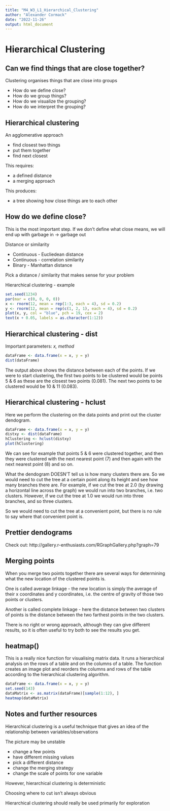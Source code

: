 ```yaml
---
title: "M4_W3_L1_Hierarchical_Clustering"
author: "Alexander Cormack"
date: "2022-11-26"
output: html_document
---
```


# Hierarchical Clustering

## Can we find things that are close together?

Clustering organises things that are close into groups

- How do we define close?
- How do we group things?
- How do we visualize the grouping?
- How do we interpret the grouping?


## Hierarchical clustering

An agglomerative approach

- find closest two things
- put them together
- find next closest

This requires:

- a defined distance
- a merging approach

This produces:

- a tree showing how close things are to each other


## How do we define close?

This is the most important step. If we don't define what close means, we will end up with garbage in -> garbage out

Distance or similarity

- Continuous - Eucliedean distance
- Continuous - correlation similarity
- Binary - Manhattan distance

Pick a distance / similarity that makes sense for your problem


Hierarchical clustering - example

```r
set.seed(1234)
par(mar = c(0, 0, 0, 0))
x <- rnorm(12, mean = rep(1:3, each = 4), sd = 0.2)
y <- rnorm(12, mean = rep(c(1, 2, 1), each = 4), sd = 0.2)
plot(x, y, col = "blue", pch = 19, cex = 2)
text(x + 0.05, labels = as.character(1:12))
```

## Hierarchical clustering - dist

Important parameters: *x, method*

```r
dataFrame <- data.frame(x = x, y = y)
dist(dataFrame)
```

The output above shows the distance between each of the points. If we were to start clustering, the first two points to be clustered would be points 5 & 6 as these are the closest two points (0.081). The next two points to be clustered would be 10 & 11 (0.083).


## Hierarchical clustering - hclust

Here we perform the clustering on the data points and print out the cluster dendogram.

```r
dataFrame <- data.frame(x = x, y = y)
distxy <- dist(dataFrame)
hClustering <- hclust(distxy)
plot(hClustering)
```

We can see for example that points 5 & 6 were clustered together, and then they were clustered with the next nearest point (7) and then again with the next nearest point (8) and so on.

What the dendogram DOESN'T tell us is how many clusters there are. So we would need to cut the tree at a certain point along its height and see how many branches there are. For example, if we cut the tree at 2.0 (by drawing a horizontal line across the graph) we would run into two branches, i.e. two clusters. However, if we cut the tree at 1.0 we would run into three branches, and so three clusters.

So we would need to cut the tree at a convenient point, but there is no rule to say where that convenient point is.


## Prettier dendograms

Check out: http://gallery.r-enthusiasts.com/RGraphGallery.php?graph=79


## Merging points

When you merge two points together there are several ways for determining what the new location of the clustered points is.

One is called average linkage - the new location is simply the average of their x coordinates and y coordinates, i.e. the centre of gravity of those two points or clusters.

Another is called complete linkage - here the distance between two clusters of points is the distance between the two farthest points in the two clusters.

There is no right or wrong approach, although they can give different results, so it is often useful to try both to see the results you get.


## heatmap()

This is a really nice function for visualising matrix data. It runs a hierarchical analysis on the rows of a table and on the columns of a table. The function creates an image plot and reorders the columns and rows of the table according to the hierarchical clustering algorithm. 

```r
dataFrame <- data.frame(x = x, y = y)
set.seed(143)
dataMatrix <- as.matrix(dataFrame)[sample(1:12), ]
heatmap(dataMatrix)
```

## Notes and further resources

Hierarchical clustering is a useful technique that gives an idea of the relationship between variables/observations

The picture may be unstable

- change a few points
- have different missing values
- pick a different distance
- change the merging strategy
- change the scale of points for one variable

However, hierarchical clustering is deterministic

Choosing where to cut isn't always obvious

Hierarchical clustering should really be used primarily for exploration










